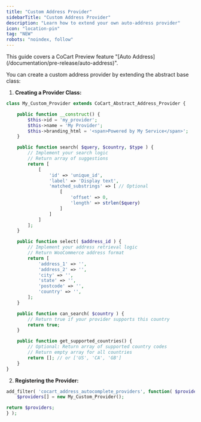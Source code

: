 ```yaml
---
title: "Custom Address Provider"
sidebarTitle: "Custom Address Provider"
description: "Learn how to extend your own auto-address provider"
icon: "location-pin"
tag: "NEW"
robots: "noindex, follow"
---
```


<Note>
    This guide covers a CoCart Preview feature "[Auto Address](/documentation/pre-release/auto-address)".
</Note>

You can create a custom address provider by extending the abstract base class:

1. **Creating a Provider Class:**

```php
class My_Custom_Provider extends CoCart_Abstract_Address_Provider {

    public function __construct() {
        $this->id = 'my_provider';
        $this->name = 'My Provider';
        $this->branding_html = '<span>Powered by My Service</span>';
    }

    public function search( $query, $country, $type ) {
        // Implement your search logic
        // Return array of suggestions
        return [
            [
                'id' => 'unique_id',
                'label' => 'Display text',
                'matched_substrings' => [ // Optional
                    [
                        'offset' => 0,
                        'length' => strlen($query)
                    ]
                ]
            ]
        ];
    }

    public function select( $address_id ) {
        // Implement your address retrieval logic
        // Return WooCommerce address format
        return [
            'address_1' => '',
            'address_2' => '',
            'city' => '',
            'state' => '',
            'postcode' => '',
            'country' => '',
        ];
    }

    public function can_search( $country ) {
        // Return true if your provider supports this country
        return true;
    }

    public function get_supported_countries() {
        // Optional: Return array of supported country codes
        // Return empty array for all countries
        return []; // or ['US', 'CA', 'GB']
    }
}
```

2. **Registering the Provider:**

```php
add_filter( 'cocart_address_autocomplete_providers', function( $providers ) {
    $providers[] = new My_Custom_Provider();

return $providers;
} );
```
